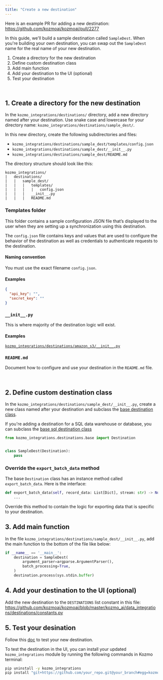 ```yaml
---
title: "Create a new destination"
---
```


Here is an example PR for adding a new destination: https://github.com/kozmoai/kozmoai/pull/2277

In this guide, we'll build a sample destination called `SampleDest`. When you're building your own destination, you can swap out the `SampleDest` name for the real name of your new destination.

1. Create a directory for the new destination
1. Define custom destination class
1. Add main function
1. Add your destination to the UI (optional)
1. Test your destination

<br />

## 1. Create a directory for the new destination

In the `kozmo_integrations/destinations/` directory, add a new directory named after your destination.
Use snake case and lowercase for your directory name: `kozmo_integrations/destinations/sample_dest/`.

In this new directory, create the following subdirectories and files:

- `kozmo_integrations/destinations/sample_dest/templates/config.json`
- `kozmo_integrations/destinations/sample_dest/__init__.py`
- `kozmo_integrations/destinations/sample_dest/README.md`

The directory structure should look like this:

```
kozmo_integrations/
|   destinations/
|   |   sample_dest/
|   |   |   templates/
|   |   |   |   config.json
|   |   |   __init__.py
|   |   |   README.md
```

### Templates folder

This folder contains a sample configuration JSON file that’s
displayed to the user when they are setting up a synchronization using this destination.

The `config.json` file contains keys and values that are used to configure the
behavior of the destination as well as credentials to authenticate requests to the destination.

#### Naming convention

You must use the exact filename `config.json`.

#### Examples

```json
{
  "api_key": "",
  "secret_key": ""
}
```

### `__init__.py`

This is where majority of the destination logic will exist.

#### Examples

[`kozmo_integrations/destinations/amazon_s3/__init__.py`](https://github.com/kozmoai/kozmoai/blob/master/kozmo_integrations/kozmo_integrations/destinations/amazon_s3/__init__.py)

### `README.md`

Document how to configure and use your destination in the `README.md` file.

<br />

## 2. Define custom destination class

In the `kozmo_integrations/destinations/sample_dest/__init__.py`,
create a new class named after your destination and subclass the
[base destination class](https://github.com/kozmoai/kozmoai/blob/master/kozmo_integrations/kozmo_integrations/destinations/base.py).

If you're adding a destination for a SQL data warehouse or database, you can subclass the
[base sql destination class](https://github.com/kozmoai/kozmoai/blob/master/kozmo_integrations/kozmo_integrations/destinations/sql/base.py)

```python
from kozmo_integrations.destinations.base import Destination


class SampleDest(Destination):
    pass
```

### Override the `export_batch_data` method

The base `Destination` class has an instance method called `export_batch_data`. Here is the interface:

```python
def export_batch_data(self, record_data: List[Dict], stream: str) -> None:
    ...
```

Override this method to contain the logic for exporting data that is specific to your destination.


## 3. Add main function

In the file `kozmo_integrations/destinations/sample_dest/__init__.py`, add the main function to the bottom of the file
like below:

```python
if __name__ == '__main__':
    destination = SampleDest(
        argument_parser=argparse.ArgumentParser(),
        batch_processing=True,
    )
    destination.process(sys.stdin.buffer)
```

## 4. Add your destination to the UI (optional)

Add the new destination to the `DESTINATIONS` list constant in this file: https://github.com/kozmoai/kozmoai/blob/master/kozmo_ai/data_integrations/destinations/constants.py

## 5. Test your desination

Follow this [doc](https://github.com/kozmoai/kozmoai/tree/master/kozmo_integrations) to test your new destination.

To test the destination in the UI, you can install your updated `kozmo_integrations` module by running the following commands in Kozmo terminal:
```bash
pip uninstall -y kozmo_integrations
pip install "git+https://github.com/your_repo.git@your_branch#egg=kozmo-integrations&subdirectory=kozmo_integrations"
```
